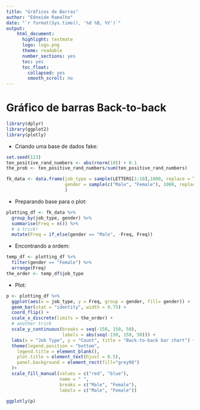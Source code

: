 ```yaml
---
title: "Gráficos de Barras"
author: "Edneide Ramalho"
date: "`r format(Sys.time(), '%d %B, %Y')`"
output: 
    html_document:
      highlight: textmate
      logo: logo.png
      theme: readable
      number_sections: yes
      toc: yes
      toc_float:
        collapsed: yes
        smooth_scroll: no
---
```


# Gráfico de barras Back-to-back

```r
library(dplyr)
library(ggplot2)
library(plotly)
```

-   Criando uma base de dados fake:

```r
set.seed(123)
ten_positive_rand_numbers <- abs(rnorm(10)) + 0.1
the_prob <- ten_positive_rand_numbers/sum(ten_positive_rand_numbers)

fk_data <- data.frame(job_type = sample(LETTERS[1:10],1000, replace = TRUE, prob = the_prob),
                      gender = sample(c("Male", "Female"), 1000, replace = TRUE)
                      )
```

-   Preparando base para o plot:

```r
plotting_df <- fk_data %>% 
  group_by(job_type, gender) %>% 
  summarise(Freq = n()) %>% 
  # a trick!
  mutate(Freq = if_else(gender == "Male", -Freq, Freq))
```

-   Encontrando a ordem:

```r
temp_df <- plotting_df %>% 
  filter(gender == "Female") %>% 
  arrange(Freq)
the_order <- temp_df$job_type
```

-   Plot:

```r
p <- plotting_df %>% 
  ggplot(aes(x = job_type, y = Freq, group = gender, fill= gender)) +
  geom_bar(stat = "identity", width = 0.75) +
  coord_flip() +
  scale_x_discrete(limits = the_order) +
  # another trick
  scale_y_continuous(breaks = seq(-150, 150, 50),
                     labels = abs(seq(-150, 150, 50))) +
  labs(x = "Job Type", y = "Count", title = "Back-to-back bar chart") +
  theme(legend.position = "bottom",
    legend.title = element_blank(),
    plot.title = element_text(hjust = 0.5),
    panel.background = element_rect(fill="grey90")
  )+
  scale_fill_manual(values = c("red", "blue"),
                    name = " ",
                    breaks = c("Male", "Female"),
                    labels = c("Male", "Female"))
```

```r
ggplotly(p)
```
